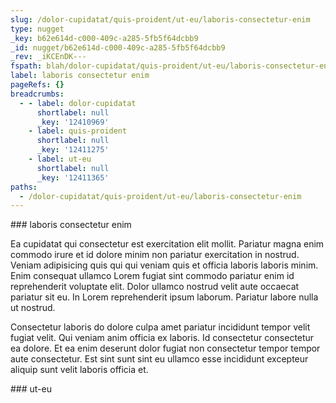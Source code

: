 ```yaml
---
slug: /dolor-cupidatat/quis-proident/ut-eu/laboris-consectetur-enim
type: nugget
_key: b62e614d-c000-409c-a285-5fb5f64dcbb9
_id: nugget/b62e614d-c000-409c-a285-5fb5f64dcbb9
_rev: _iKCEnDK---
fspath: blah/dolor-cupidatat/quis-proident/ut-eu/laboris-consectetur-enim.md
label: laboris consectetur enim
pageRefs: {}
breadcrumbs:
  - - label: dolor-cupidatat
      shortlabel: null
      _key: '12410969'
    - label: quis-proident
      shortlabel: null
      _key: '12411275'
    - label: ut-eu
      shortlabel: null
      _key: '12411365'
paths:
  - /dolor-cupidatat/quis-proident/ut-eu/laboris-consectetur-enim
---
```


<NuggetArea>
<Nugget slug="/dolor-cupidatat/quis-proident/ut-eu/laboris-consectetur-enim" type="nugget" _key="b62e614d-c000-409c-a285-5fb5f64dcbb9" _id="nugget/b62e614d-c000-409c-a285-5fb5f64dcbb9" _rev="_iKCEnDK---" fspath="blah/dolor-cupidatat/quis-proident/ut-eu/laboris-consectetur-enim.md" label="laboris consectetur enim" paths="/dolor-cupidatat/quis-proident/ut-eu/laboris-consectetur-enim">
<NuggetBody>
### laboris consectetur enim

Ea cupidatat qui consectetur est exercitation elit mollit. Pariatur magna enim commodo irure et id dolore minim non pariatur exercitation in nostrud. Veniam adipisicing quis qui qui veniam quis et officia laboris laboris minim. Enim consequat ullamco Lorem fugiat sint commodo pariatur enim id reprehenderit voluptate elit. Dolor ullamco nostrud velit aute occaecat pariatur sit eu. In Lorem reprehenderit ipsum laborum. Pariatur labore nulla ut nostrud.

Consectetur laboris do dolore culpa amet pariatur incididunt tempor velit fugiat velit. Qui veniam anim officia ex laboris. Id consectetur consectetur ea dolore. Et ea enim deserunt dolor fugiat non consectetur tempor tempor aute consectetur. Est sint sunt sint eu ullamco esse incididunt excepteur aliquip sunt velit laboris officia et.

</NuggetBody>
<Breadcrumbs>
<Crumbs>
<Crumb _key="12410969" label="dolor-cupidatat" /><Crumb _key="12411275" label="quis-proident" /><Crumb _key="12411365" label="ut-eu" />
</Crumbs>
</Breadcrumbs>
</Nugget>

<NuggetsInbound>
</NuggetsInbound>
<NuggetsOutbound>
</NuggetsOutbound>
</NuggetArea>
<PassagesInbound>
<Passage direction="inbound" type="passage" _key="12411365" _id="passage/12411365" _rev="_iKCEnDG--B" label="ut-eu" passage="ut-eu" fspath="blah/dolor-cupidatat/quis-proident/ut-eu" paths="/dolor-cupidatat/quis-proident/ut-eu" slug="/dolor-cupidatat/quis-proident/ut-eu">
<NuggetBody>
### ut-eu

</NuggetBody>
<Breadcrumbs>
<Crumbs>
<Crumb _key="12410969" label="dolor-cupidatat" /><Crumb _key="12411275" label="quis-proident" />
</Crumbs>
</Breadcrumbs>
</Passage>

</PassagesInbound>
<PassagesOutbound>
</PassagesOutbound>